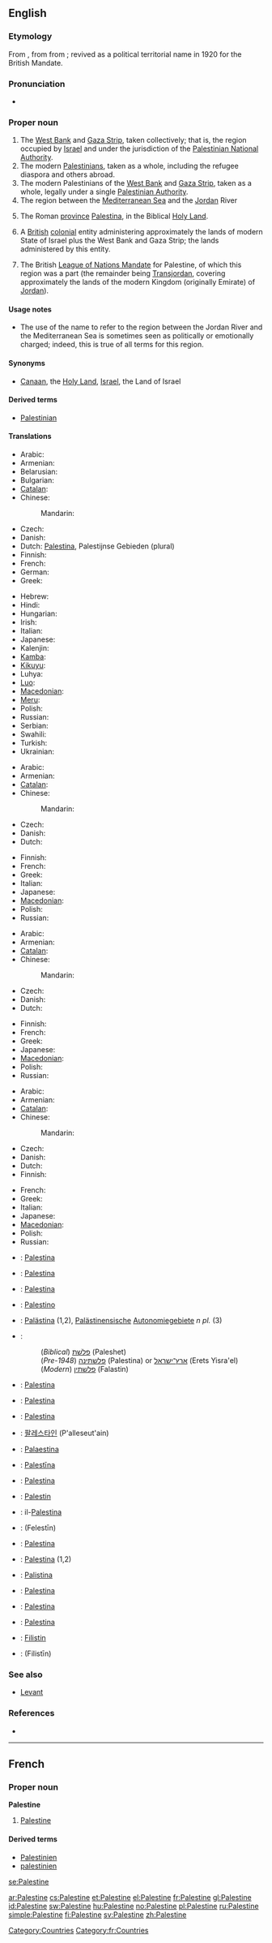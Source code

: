 {{wikipedia}}
==English==

===Etymology===
From {{etyl|la}} {{attention|la}} {{term|Palestina||Palestine (Roman province)|lang=la}}, from {{etyl|grc|en}} {{term|Παλαιστίνη|tr=Palaistinē|lang=grc|sc=polytonic}} from {{etyl|he}} {{term|פלשת||Philistia, land of the Philistines|lang=he|sc=Hebr|tr=pelesheth}}; revived as a political territorial name in 1920 for the British Mandate.

===Pronunciation===
* {{a|US}} {{SAMPA|/p{lIstaIn/}}

===Proper noun===
{{en-proper noun}}

# The [[West Bank]] and [[Gaza Strip]], taken collectively; that is, the region occupied by [[Israel]] and under the jurisdiction of the [[Palestinian National Authority]].
# The modern [[Palestinian]]s, taken as a whole, including the refugee diaspora and others abroad.
# The modern Palestinians of the [[West Bank]] and [[Gaza Strip]], taken as a whole, legally under a single [[Palestinian Authority]].
# The region between the [[Mediterranean Sea]] and the [[Jordan]] River
# {{historical}} The Roman [[province]] [[Palestina]], in the Biblical [[Holy Land]].
# {{historical|technical}} A [[British]] [[colonial]] entity administering approximately the lands of modern State of Israel plus the West Bank and Gaza Strip; the lands administered by this entity.
# {{historical|technical|rare}} The British [[mandate|League of Nations Mandate]] for Palestine, of which this region was a part (the remainder being [[Transjordan]], covering approximately the lands of the modern Kingdom (originally Emirate) of [[Jordan]]).

====Usage notes====
* {{sense|region}} The use of the name {{term||Palestine}} to refer to the region between the Jordan River and the Mediterranean Sea is sometimes seen as politically or emotionally charged; indeed, this is true of all terms for this region.

====Synonyms====
* {{sense|the region}} [[Canaan]], the [[Holy Land]], [[Israel]], the Land of Israel

====Derived terms====
* [[Palestinian]]

====Translations====
{{trans-top|West Bank and Gaza Strip}}
* Arabic: {{t+|ar|فلسطين|tr=Filasṭīn|sc=Arab}}
* Armenian: {{t-|hy|Պաղեստին|tr=Paġestin|sc=Armn|xs=Armenian}}
* Belarusian: {{t|be|Палестына|f|tr=Palestýna|sc=Cyrl|xs=Belarusian}}
* Bulgarian: {{t-|bg|Палестина|f|tr=Palestina|sc=Cyrl}}
* [[Catalan]]: {{t|ca|Palestina|f}}
* Chinese:
*: Mandarin: {{t|cmn|巴勒斯坦|tr=Bālèsītǎn|sc=Hani|xs=Mandarin}}
* Czech: {{t-|cs|Palestina|f}}
* Danish: {{t|da|Palæstina}}
* Dutch: [[Palestina]], Palestijnse Gebieden (plural)
* Finnish: {{t+|fi|Palestiina}}
* French: {{t+|fr|Palestine|f}}
* German: {{t+|de|Palästina}}
* Greek: {{t+|el|Παλαιστίνη|f|tr=Palaistíni|sc=Grek}}
{{trans-mid}}
* Hebrew: {{t|he|פלשתינה|tr=Palestina|sc=Hebr}}
* Hindi: {{t|hi|फ़िलस्तीन|tr=Filistīn|sc=Deva|xs=Hindi}}
* Hungarian: {{t+|hu|Palesztina}}
* Irish: {{t|ga|Palaistín|f|alt=an Phalaistín|xs=Irish}}
* Italian: {{t-|it|Palestina}}
* Japanese: {{t-|ja|パレスチナ|tr=Paresuchina|sc=Jpan}}
* Kalenjin: {{tø|kln|Palestin}}
* [[Kamba]]: {{tø|kam|Palestin}}
* [[Kikuyu]]: {{tø|ki|Palestin}}
* Luhya: {{tø|luy|Palestini}}
* [[Luo]]: {{tø|luo|Palestin}}
* [[Macedonian]]: {{t-|mk|Палестина|f|tr=Palestína|sc=Cyrl|xs=Macedonian}}
* [[Meru]]: {{tø|mer|Palestin}}
* Polish: {{t+|pl|Palestyna|f}}
* Russian: {{t+|ru|Палестина|f|tr=Palestína|sc=Cyrl}}
* Serbian: {{t-|sr|Палестина|f|tr=Palestina|sc=Cyrl}}
* Swahili: {{t+|sw|Palestina|xs=Swahili}}
* Turkish: {{t-|tr|Filistin}}
* Ukrainian: {{t-|uk|Палестина|f|tr=Palestýna|sc=Cyrl|xs=Ukrainian}}
{{trans-bottom}}

{{trans-top|historical: former British entity}}
* Arabic: {{t+|ar|فلسطين|tr=Filasṭīn|sc=Arab}}
* Armenian: {{t-|hy|Պաղեստին|tr=Paġestin|sc=Armn|xs=Armenian}}
* [[Catalan]]: {{t|ca|Palestina|f}}
* Chinese:
*: Mandarin: {{t|cmn|巴勒斯坦|tr=Bālèsītǎn|sc=Hani|xs=Mandarin}}
* Czech: {{t-|cs|Palestina|f}}
* Danish: {{t|da|Palæstina}}
* Dutch: {{t-|nl|Palestina}}
{{trans-mid}}
* Finnish: {{t+|fi|Palestiina}}
* French: {{t+|fr|Palestine|f}}
* Greek: {{t+|el|Παλαιστίνη|f|tr=Palaistíni|sc=Grek}}
* Italian: {{t-|it|Palestina}}
* Japanese: {{t-|ja|パレスチナ|tr=Paresuchina|sc=Jpan}}
* [[Macedonian]]: {{t-|mk|Палестина|f|tr=Palestína|sc=Cyrl|xs=Macedonian}}
* Polish: {{t+|pl|Palestyna|f}}
* Russian: {{t+|ru|Палестина|f|tr=Palestína|sc=Cyrl}}
{{trans-bottom}}

{{trans-top|historical: former British Mandate}}
* Arabic: {{t+|ar|فلسطين|tr=Filasṭīn|sc=Arab}}
* Armenian: {{t-|hy|Պաղեստին|tr=Paġestin|sc=Armn|xs=Armenian}}
* [[Catalan]]: {{t|ca|Palestina|f}}
* Chinese:
*: Mandarin: {{t|cmn|巴勒斯坦|tr=Bālèsītǎn|sc=Hani|xs=Mandarin}}
* Czech: {{t-|cs|Palestina|f}}
* Danish: {{t|da|Palæstina}}
* Dutch: {{t-|nl|Palestina}}
{{trans-mid}}
* Finnish: {{t+|fi|Palestiina}}
* French: {{t+|fr|Palestine|f}}
* Greek: {{t+|el|Παλαιστίνη|f|tr=Palaistíni|sc=Grek}}
* Japanese: {{t-|ja|パレスチナ|tr=Paresuchina|sc=Jpan}}
* [[Macedonian]]: {{t-|mk|Палестина|f|tr=Palestína|sc=Cyrl|xs=Macedonian}}
* Polish: {{t+|pl|Palestyna|f}}
* Russian: {{t+|ru|Палестина|f|tr=Palestína|sc=Cyrl}}
{{trans-bottom}}

{{trans-top|region between Mediterranean and Jordan}}
* Arabic: {{t+|ar|فلسطين|tr=Filasṭīn|sc=Arab}}
* Armenian: {{t-|hy|Պաղեստին|tr=Paġestin|sc=Armn|xs=Armenian}}
* [[Catalan]]: {{t|ca|Palestina|f}}
* Chinese:
*: Mandarin: {{t|cmn|巴勒斯坦|tr=Bālèsītǎn|sc=Hani|xs=Mandarin}}
* Czech: {{t-|cs|Palestina|f}}
* Danish: {{t|da|Palæstina}}
* Dutch: {{t-|nl|Palestina}}
* Finnish: {{t+|fi|Palestiina}}
{{trans-mid}}
* French: {{t+|fr|Palestine|f}}
* Greek: {{t+|el|Παλαιστίνη|f|tr=Palaistíni|sc=Grek}}
* Italian: {{t-|it|Palestina}}
* Japanese: {{t-|ja|パレスチナ|tr=Paresuchina|sc=Jpan}}
* [[Macedonian]]: {{t-|mk|Палестина|f|tr=Palestína|sc=Cyrl|xs=Macedonian}}
* Polish: {{t+|pl|Palestyna|f}}
* Russian: {{t+|ru|Палестина|f|tr=Pal'estína|sc=Cyrl}}
{{trans-bottom}}

{{checktrans-top}}
* {{ttbc|Bosnian}}: [[Palestina]] {{f}}
* {{ttbc|Breton}}: [[Palestina]]
* {{ttbc|Croatian}}: [[Palestina]] {{f}}
* {{ttbc|Esperanto}}: [[Palestino]]
* {{ttbc|German}}: [[Palästina]] {{n}} (1,2), [[Palästinensisch]]e [[Autonomiegebiet]]e ''n pl.'' (3)
* {{ttbc|Hebrew}}:
*: (''Biblical'') [[פלשת|פלשׁת]] (Paleshet)
*: (''Pre-1948'') [[פלשתינה]] (Palestina) or [[ארץ־ישראל]] (Erets Yisra'el)
*: (''Modern'') [[פלשתין]] (Falastin)
* {{ttbc|Indonesian}}: [[Palestina]]
* {{ttbc|Interlingua}}: [[Palestina]]
* {{ttbc|Italian}}: [[Palestina]]
* {{ttbc|Korean}}: [[팔레스타인]] (P'alleseut'ain)
* {{ttbc|Latin}}: [[Palaestina]]
* {{ttbc|Latvian}}: [[Palestīna]]
{{checktrans-mid}}
* {{ttbc|Lithuanian}}: [[Palestina]]
* {{ttbc|Malay}}: [[Palestin]]
* {{ttbc|Maltese}}: il-[[Palestina]]
* {{ttbc|Persian}}: {{fa-Arab|[[فلسطین]]}} (Felestīn)
* {{ttbc|Portuguese}}: [[Palestina]] {{f}}
* {{ttbc|Romanian}}: [[Palestina]] {{f}} (1,2)
* {{ttbc|Sicilian}}: [[Palistina]] {{f}}
* {{ttbc|Slovene}}: [[Palestina]] {{f}}
* {{ttbc|Spanish}}: [[Palestina]]
* {{ttbc|Swedish}}: [[Palestina]]
* {{ttbc|Turkish}}: [[Filistin]]
* {{ttbc|Urdu}}: {{ur-Arab|[[فلسطین]]}} (Filistīn) {{f}}
{{checktrans-bottom}}

===See also===
* [[Levant]]

===References===
* {{OnLineEtymology}}

[[Category:Countries]]

----

==French==

===Proper noun===
'''Palestine''' {{f}}

# [[Palestine#English|Palestine]]

====Derived terms====
* [[Palestinien]] {{m}}
* [[palestinien]]

[[Category:fr:Countries]]

[[se:Palestine]]

[[ar:Palestine]]
[[cs:Palestine]]
[[et:Palestine]]
[[el:Palestine]]
[[fr:Palestine]]
[[gl:Palestine]]
[[id:Palestine]]
[[sw:Palestine]]
[[hu:Palestine]]
[[no:Palestine]]
[[pl:Palestine]]
[[ru:Palestine]]
[[simple:Palestine]]
[[fi:Palestine]]
[[sv:Palestine]]
[[zh:Palestine]]